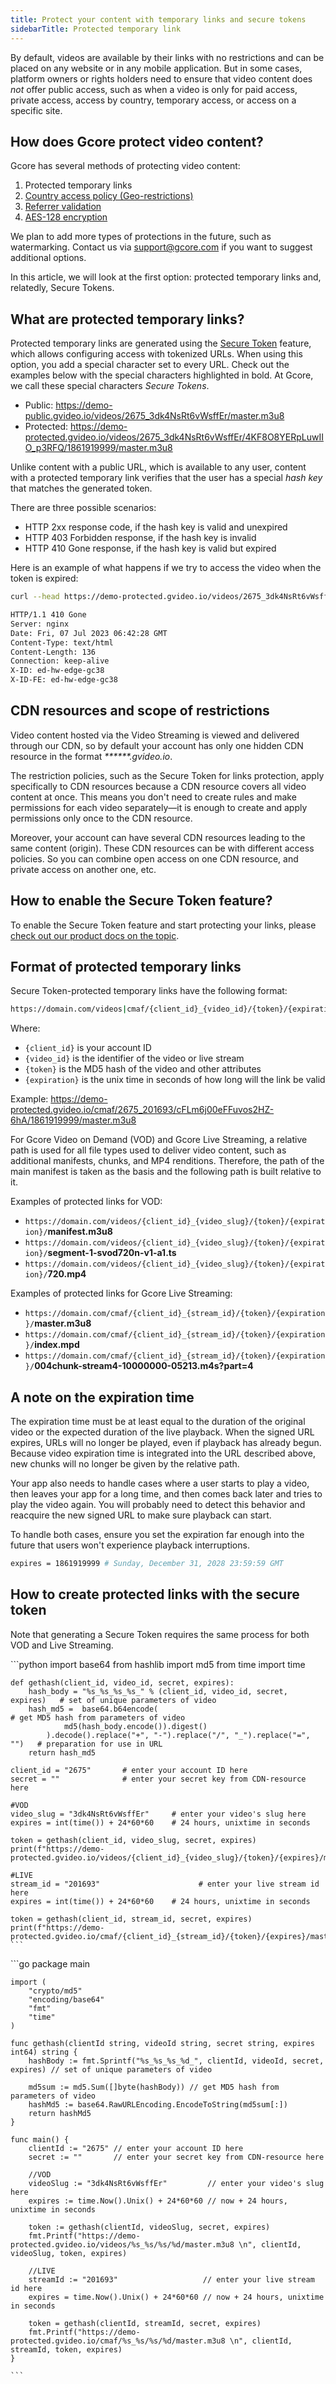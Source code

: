 ---
title: Protect your content with temporary links and secure tokens
sidebarTitle: Protected temporary link
---

By default, videos are available by their links with no restrictions and can be placed on any website or in any mobile application. But in some cases, platform owners or rights holders need to ensure that video content does _not_ offer public access, such as when a video is only for paid access, private access, access by country, temporary access, or access on a specific site.

## How does Gcore protect video content?

Gcore has several methods of protecting video content:

  1. Protected temporary links
  2. [Country access policy (Geo-restrictions)](/cdn/cdn-resource-options/security/control-access-to-the-content-with-country-referrer-ip-and-user-agents-policies#country-access-policy)
  3. [Referrer validation](/cdn/cdn-resource-options/security/control-access-to-the-content-with-country-referrer-ip-and-user-agents-policies#allow-referrer-policy)
  4. [AES-128 encryption](/streaming-platform/video-hosting/protect-your-videos-with-the-aes-128-encryption)



We plan to add more types of protections in the future, such as watermarking. Contact us via [support@gcore.com](mailto:support@gcore.com) if you want to suggest additional options.

In this article, we will look at the first option: protected temporary links and, relatedly, Secure Tokens.

## What are protected temporary links?

Protected temporary links are generated using the [Secure Token](/cdn/cdn-resource-options/security/use-a-secure-token/about-secure-token) feature, which allows configuring access with tokenized URLs. When using this option, you add a special character set to every URL. Check out the examples below with the special characters highlighted in bold. At Gcore, we call these special characters _Secure Tokens_.

  * Public: https://demo-public.gvideo.io/videos/2675_3dk4NsRt6vWsffEr/master.m3u8
  * Protected: https://demo-protected.gvideo.io/videos/2675_3dk4NsRt6vWsffEr/4KF8O8YERpLuwIIO_p3RFQ/1861919999/master.m3u8



Unlike content with a public URL, which is available to any user, content with a protected temporary link verifies that the user has a special _hash key_ that matches the generated token.

There are three possible scenarios:

  * HTTP 2xx response code, if the hash key is valid and unexpired
  * HTTP 403 Forbidden response, if the hash key is invalid
  * HTTP 410 Gone response, if the hash key is valid but expired



Here is an example of what happens if we try to access the video when the token is expired:

```sh
curl --head https://demo-protected.gvideo.io/videos/2675_3dk4NsRt6vWsffEr/bbP3uBs-rBM_HY1VfWS5-Q/1688124955/master.m3u8

HTTP/1.1 410 Gone
Server: nginx
Date: Fri, 07 Jul 2023 06:42:28 GMT
Content-Type: text/html
Content-Length: 136
Connection: keep-alive
X-ID: ed-hw-edge-gc38
X-ID-FE: ed-hw-edge-gc38
 ```

## CDN resources and scope of restrictions

Video content hosted via the Video Streaming is viewed and delivered through our CDN, so by default your account has only one hidden CDN resource in the format _******.gvideo.io_.

The restriction policies, such as the Secure Token for links protection, apply specifically to CDN resources because a CDN resource covers all video content at once. This means you don't need to create rules and make permissions for each video separately—it is enough to create and apply permissions only once to the CDN resource.

Moreover, your account can have several CDN resources leading to the same content (origin). These CDN resources can be with different access policies. So you can combine open access on one CDN resource, and private access on another one, etc.

## How to enable the Secure Token feature?

To enable the Secure Token feature and start protecting your links, please [check out our product docs on the topic](/cdn/cdn-resource-options/security/use-a-secure-token/configure-and-use-secure-token).

## Format of protected temporary links

Secure Token-protected temporary links have the following format: 

```sh
https://domain.com/videos|cmaf/{client_id}_{video_id}/{token}/{expiration}/manifest.m3u8
 ```

Where:

  * `{client_id}` is your account ID
  * `{video_id}` is the identifier of the video or live stream
  * `{token}` is the MD5 hash of the video and other attributes
  * `{expiration}` is the unix time in seconds of how long will the link be valid



Example: https://demo-protected.gvideo.io/cmaf/2675_201693/cFLm6j00eFFuvos2HZ-6hA/1861919999/master.m3u8

For Gcore Video on Demand (VOD) and Gcore Live Streaming, a relative path is used for all file types used to deliver video content, such as additional manifests, chunks, and MP4 renditions. Therefore, the path of the main manifest is taken as the basis and the following path is built relative to it.

Examples of protected links for VOD:

  * `https://domain.com/videos/{client_id}_{video_slug}/{token}/{expiration}/`**manifest.m3u8**
  * `https://domain.com/videos/{client_id}_{video_slug}/{token}/{expiration}/`**segment-1-svod720n-v1-a1.ts**
  * `https://domain.com/videos/{client_id}_{video_slug}/{token}/{expiration}/`**720.mp4**



Examples of protected links for Gcore Live Streaming:

  * `https://domain.com/cmaf/{client_id}_{stream_id}/{token}/{expiration}/`**master.m3u8**
  * `https://domain.com/cmaf/{client_id}_{stream_id}/{token}/{expiration}/`**index.mpd**
  * `https://domain.com/cmaf/{client_id}_{stream_id}/{token}/{expiration}/`**004chunk-stream4-10000000-05213.m4s?part=4**



## A note on the expiration time

The expiration time must be at least equal to the duration of the original video or the expected duration of the live playback. When the signed URL expires, URLs will no longer be played, even if playback has already begun. Because video expiration time is integrated into the URL described above, new chunks will no longer be given by the relative path.

Your app also needs to handle cases where a user starts to play a video, then leaves your app for a long time, and then comes back later and tries to play the video again. You will probably need to detect this behavior and reacquire the new signed URL to make sure playback can start.

To handle both cases, ensure you set the expiration far enough into the future that users won't experience playback interruptions.

```sh
expires = 1861919999 # Sunday, December 31, 2028 23:59:59 GMT
 ```

## How to create protected links with the secure token

Note that generating a Secure Token requires the same process for both VOD and Live Streaming. 

<Tabs>
  <Tab title="Python">
    ```python
    import base64
    from hashlib import md5
    from time import time

    def gethash(client_id, video_id, secret, expires):
        hash_body = "%s_%s_%s_%s_" % (client_id, video_id, secret, expires)   # set of unique parameters of video
        hash_md5 =  base64.b64encode(                                         # get MD5 hash from parameters of video
                md5(hash_body.encode()).digest()                            
            ).decode().replace("+", "-").replace("/", "_").replace("=", "")   # preparation for use in URL 
        return hash_md5

    client_id = "2675"       # enter your account ID here
    secret = ""              # enter your secret key from CDN-resource here

    #VOD
    video_slug = "3dk4NsRt6vWsffEr"     # enter your video's slug here
    expires = int(time()) + 24*60*60    # 24 hours, unixtime in seconds

    token = gethash(client_id, video_slug, secret, expires)
    print(f"https://demo-protected.gvideo.io/videos/{client_id}_{video_slug}/{token}/{expires}/master.m3u8")

    #LIVE
    stream_id = "201693"                      # enter your live stream id here
    expires = int(time()) + 24*60*60    # 24 hours, unixtime in seconds

    token = gethash(client_id, stream_id, secret, expires)
    print(f"https://demo-protected.gvideo.io/cmaf/{client_id}_{stream_id}/{token}/{expires}/master.m3u8")
    ```
  </Tab>
  <Tab title="Go">
    ```go
    package main

    import (
        "crypto/md5"
        "encoding/base64"
        "fmt"
        "time"
    )

    func gethash(clientId string, videoId string, secret string, expires int64) string {
        hashBody := fmt.Sprintf("%s_%s_%s_%d_", clientId, videoId, secret, expires) // set of unique parameters of video

        md5sum := md5.Sum([]byte(hashBody)) // get MD5 hash from parameters of video
        hashMd5 := base64.RawURLEncoding.EncodeToString(md5sum[:])
        return hashMd5
    }

    func main() {
        clientId := "2675" // enter your account ID here
        secret := ""       // enter your secret key from CDN-resource here

        //VOD
        videoSlug := "3dk4NsRt6vWsffEr"         // enter your video's slug here
        expires := time.Now().Unix() + 24*60*60 // now + 24 hours, unixtime in seconds

        token := gethash(clientId, videoSlug, secret, expires)
        fmt.Printf("https://demo-protected.gvideo.io/videos/%s_%s/%s/%d/master.m3u8 \n", clientId, videoSlug, token, expires)

        //LIVE
        streamId := "201693"                   // enter your live stream id here
        expires = time.Now().Unix() + 24*60*60 // now + 24 hours, unixtime in seconds

        token = gethash(clientId, streamId, secret, expires)
        fmt.Printf("https://demo-protected.gvideo.io/cmaf/%s_%s/%s/%d/master.m3u8 \n", clientId, streamId, token, expires)
    }

    ```
  </Tab>
</Tabs>